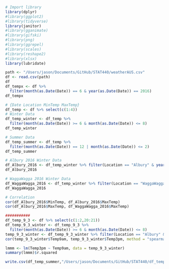 ```r
# Import library
library(dplyr)
#library(ggplot2)
#library(tidyverse)
library(janitor)
#library(gganimate)
#library(gifski)
#library(png)
#library(ggrepel)
#library(scales)
#library(reshape2)
#library(xlsx)
library(lubridate)
```

```r
path <- "/Users/jason/Documents/GitHub/STAT440/weatherAUS.csv"
df <- read.csv(path)
df
df_tempx <- df %>% 
  filter(month(as.Date(Date)) == 6 & year(as.Date(Date)) == 2016)
df_tempx
```


```r
# {Date Location MinTemp MaxTemp}
df_temp <- df %>% select(c(1:4))
# Winter Data
df_temp_winter <- df_temp %>% 
  filter(month(as.Date(Date)) >= 6 & month(as.Date(Date)) <= 8)
df_temp_winter

# Summer Data
df_temp_summer <- df_temp %>% 
  filter(month(as.Date(Date)) == 12 | month(as.Date(Date)) <= 2)
df_temp_summer

# Albury 2016 Winter Data
df_Albury_2016 <- df_temp_winter %>% filter(Location == "Albury" & year(as.Date(Date)) == 2016)
df_Albury_2016

# WaggaWagga 2016 Winter Data
df_WaggaWagga_2016 <- df_temp_winter %>% filter(Location == "WaggaWagga" & year(as.Date(Date)) == 2016)
df_WaggaWagga_2016

# Correlation
cor(df_Albury_2016$MinTemp, df_Albury_2016$MaxTemp)
cor(df_Albury_2016$MaxTemp, df_WaggaWagga_2016$MaxTemp)

```



```r
###########
df_temp_9_3 <- df %>% select(c(1:2,20:21))
df_temp_9_3_winter <- df_temp_9_3 %>% 
  filter(month(as.Date(Date)) >= 6 & month(as.Date(Date)) <= 8)
temp_9_3_winter <- df_temp_9_3_winter %>% filter(Location == "Albury" & year(as.Date(Date)) == 2016)
cor(temp_9_3_winter$Temp9am, temp_9_3_winter$Temp3pm, method = "spearman")

lmmm <- lm(Temp3pm ~ Temp9am, data = temp_9_3_winter)
summary(lmmm)$r.squared 

write.csv(df_temp_summer,"/Users/jason/Documents/GitHub/STAT440/df_temp_summer.csv", row.names = FALSE)
```










